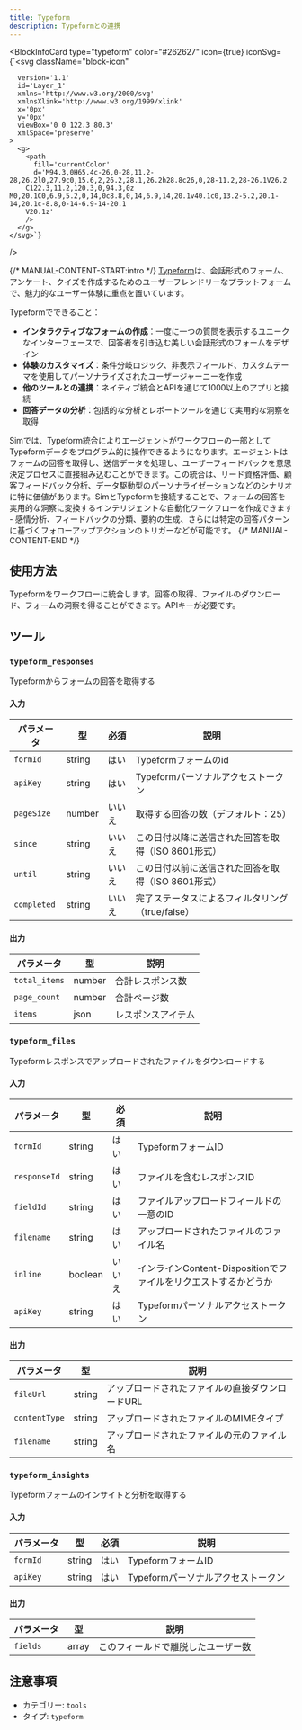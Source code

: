 ```yaml
---
title: Typeform
description: Typeformとの連携
---
```



<BlockInfoCard 
  type="typeform"
  color="#262627"
  icon={true}
  iconSvg={`<svg className="block-icon"
      
      version='1.1'
      id='Layer_1'
      xmlns='http://www.w3.org/2000/svg'
      xmlnsXlink='http://www.w3.org/1999/xlink'
      x='0px'
      y='0px'
      viewBox='0 0 122.3 80.3'
      xmlSpace='preserve'
    >
      <g>
        <path
          fill='currentColor'
          d='M94.3,0H65.4c-26,0-28,11.2-28,26.2l0,27.9c0,15.6,2,26.2,28.1,26.2h28.8c26,0,28-11.2,28-26.1V26.2
		C122.3,11.2,120.3,0,94.3,0z M0,20.1C0,6.9,5.2,0,14,0c8.8,0,14,6.9,14,20.1v40.1c0,13.2-5.2,20.1-14,20.1c-8.8,0-14-6.9-14-20.1
		V20.1z'
        />
      </g>
    </svg>`}
/>

{/* MANUAL-CONTENT-START:intro */}
[Typeform](https://www.typeform.com/)は、会話形式のフォーム、アンケート、クイズを作成するためのユーザーフレンドリーなプラットフォームで、魅力的なユーザー体験に重点を置いています。

Typeformでできること：

- **インタラクティブなフォームの作成**：一度に一つの質問を表示するユニークなインターフェースで、回答者を引き込む美しい会話形式のフォームをデザイン
- **体験のカスタマイズ**：条件分岐ロジック、非表示フィールド、カスタムテーマを使用してパーソナライズされたユーザージャーニーを作成
- **他のツールとの連携**：ネイティブ統合とAPIを通じて1000以上のアプリと接続
- **回答データの分析**：包括的な分析とレポートツールを通じて実用的な洞察を取得

Simでは、Typeform統合によりエージェントがワークフローの一部としてTypeformデータをプログラム的に操作できるようになります。エージェントはフォームの回答を取得し、送信データを処理し、ユーザーフィードバックを意思決定プロセスに直接組み込むことができます。この統合は、リード資格評価、顧客フィードバック分析、データ駆動型のパーソナライゼーションなどのシナリオに特に価値があります。SimとTypeformを接続することで、フォームの回答を実用的な洞察に変換するインテリジェントな自動化ワークフローを作成できます - 感情分析、フィードバックの分類、要約の生成、さらには特定の回答パターンに基づくフォローアップアクションのトリガーなどが可能です。
{/* MANUAL-CONTENT-END */}

## 使用方法

Typeformをワークフローに統合します。回答の取得、ファイルのダウンロード、フォームの洞察を得ることができます。APIキーが必要です。

## ツール

### `typeform_responses`

Typeformからフォームの回答を取得する

#### 入力

| パラメータ | 型 | 必須 | 説明 |
| --------- | ---- | -------- | ----------- |
| `formId` | string | はい | Typeformフォームのid |
| `apiKey` | string | はい | Typeformパーソナルアクセストークン |
| `pageSize` | number | いいえ | 取得する回答の数（デフォルト：25） |
| `since` | string | いいえ | この日付以降に送信された回答を取得（ISO 8601形式） |
| `until` | string | いいえ | この日付以前に送信された回答を取得（ISO 8601形式） |
| `completed` | string | いいえ | 完了ステータスによるフィルタリング（true/false） |

#### 出力

| パラメータ | 型 | 説明 |
| --------- | ---- | ----------- |
| `total_items` | number | 合計レスポンス数 |
| `page_count` | number | 合計ページ数 |
| `items` | json | レスポンスアイテム |

### `typeform_files`

Typeformレスポンスでアップロードされたファイルをダウンロードする

#### 入力

| パラメータ | 型 | 必須 | 説明 |
| --------- | ---- | -------- | ----------- |
| `formId` | string | はい | TypeformフォームID |
| `responseId` | string | はい | ファイルを含むレスポンスID |
| `fieldId` | string | はい | ファイルアップロードフィールドの一意のID |
| `filename` | string | はい | アップロードされたファイルのファイル名 |
| `inline` | boolean | いいえ | インラインContent-Dispositionでファイルをリクエストするかどうか |
| `apiKey` | string | はい | Typeformパーソナルアクセストークン |

#### 出力

| パラメータ | 型 | 説明 |
| --------- | ---- | ----------- |
| `fileUrl` | string | アップロードされたファイルの直接ダウンロードURL |
| `contentType` | string | アップロードされたファイルのMIMEタイプ |
| `filename` | string | アップロードされたファイルの元のファイル名 |

### `typeform_insights`

Typeformフォームのインサイトと分析を取得する

#### 入力

| パラメータ | 型 | 必須 | 説明 |
| --------- | ---- | -------- | ----------- |
| `formId` | string | はい | TypeformフォームID |
| `apiKey` | string | はい | Typeformパーソナルアクセストークン |

#### 出力

| パラメータ | 型 | 説明 |
| --------- | ---- | ----------- |
| `fields` | array | このフィールドで離脱したユーザー数 |

## 注意事項

- カテゴリー: `tools`
- タイプ: `typeform`
